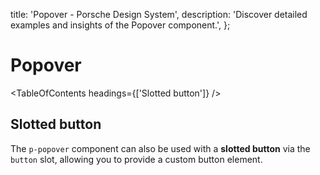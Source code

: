 
  title: 'Popover - Porsche Design System',
  description: 'Discover detailed examples and insights of the Popover component.',
};

# Popover <ComponentStatus tagName="p-popover"></ComponentStatus>

<TableOfContents headings={['Slotted button']} />

## Slotted button

The `p-popover` component can also be used with a **slotted button** via the `button` slot, allowing you to provide a
custom button element.

<ComponentStory story={popoverSlottedButtonStory} />
